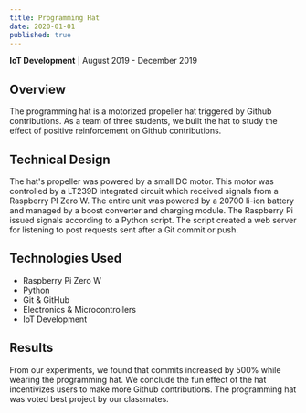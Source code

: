 ```yaml
---
title: Programming Hat
date: 2020-01-01
published: true
---
```


**IoT Development** | August 2019 - December 2019

## Overview

The programming hat is a motorized propeller hat triggered by Github contributions. As a team of three students, we built the hat to study the effect of positive reinforcement on Github contributions.

## Technical Design

The hat's propeller was powered by a small DC motor. This motor was controlled by a LT239D integrated circuit which received signals from a Raspberry PI Zero W. The entire unit was powered by a 20700 li-ion battery and managed by a boost converter and charging module. The Raspberry Pi issued signals according to a Python script. The script created a web server for listening to post requests sent after a Git commit or push.

## Technologies Used

- Raspberry Pi Zero W
- Python
- Git & GitHub
- Electronics & Microcontrollers
- IoT Development

## Results

From our experiments, we found that commits increased by 500% while wearing the programming hat. We conclude the fun effect of the hat incentivizes users to make more Github contributions. The programming hat was voted best project by our classmates.
